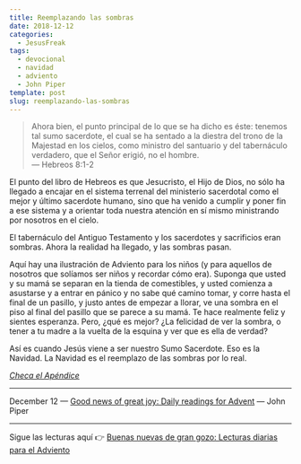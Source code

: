 ```yaml
---
title: Reemplazando las sombras
date: 2018-12-12
categories:
  - JesusFreak
tags:
  - devocional
  - navidad
  - adviento
  - John Piper
template: post
slug: reemplazando-las-sombras
---
```


> Ahora bien, el punto principal de lo que se ha dicho es éste: tenemos tal sumo sacerdote, el cual se ha sentado a la diestra del trono de la Majestad en los cielos, como ministro del santuario y del tabernáculo verdadero, que el Señor erigió, no el hombre.<br />
> — Hebreos 8:1-2

El punto del libro de Hebreos es que Jesucristo, el Hijo de Dios, no sólo ha llegado a encajar en el sistema terrenal del ministerio sacerdotal como el mejor y último sacerdote humano, sino que ha venido a cumplir y poner fin a ese sistema y a orientar toda nuestra atención en sí mismo ministrando por nosotros en el cielo.

El tabernáculo del Antiguo Testamento y los sacerdotes y sacrificios eran sombras. Ahora la realidad ha llegado, y las sombras pasan.

Aquí hay una ilustración de Adviento para los niños (y para aquellos de nosotros que solíamos ser niños y recordar cómo era). Suponga que usted y su mamá se separan en la tienda de comestibles, y usted comienza a asustarse y a entrar en pánico y no sabe qué camino tomar, y corre hasta el final de un pasillo, y justo antes de empezar a llorar, ve una sombra en el piso al final del pasillo que se parece a su mamá. Te hace realmente feliz y sientes esperanza. Pero, ¿qué es mejor? ¿La felicidad de ver la sombra, o tener a tu madre a la vuelta de la esquina y ver que es ella de verdad?

Así es cuando Jesús viene a ser nuestro Sumo Sacerdote. Eso es la Navidad. La Navidad es el reemplazo de las sombras por lo real.

_[Checa el Apéndice](/las-sombras-del-antiguo-testamento-y-la-venida-de-cristo)_

---

December 12 — [Good news of great joy: Daily readings for Advent](https://www.desiringgod.org/books/good-news-of-great-joy) — John Piper

---

Sigue las lecturas aquí 👉 [Buenas nuevas de gran gozo: Lecturas diarias para el Adviento](/buenas-nuevas-de-gran-gozo-lecturas-diarias-para-adviento)
